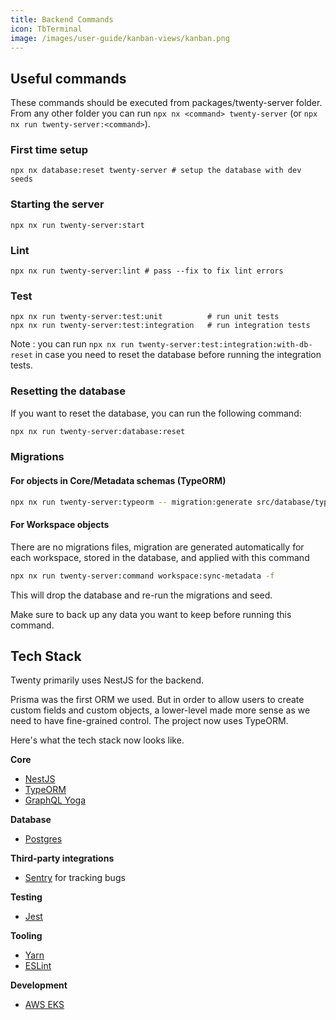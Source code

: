 ```yaml
---
title: Backend Commands
icon: TbTerminal
image: /images/user-guide/kanban-views/kanban.png
---
```


## Useful commands

These commands should be executed from packages/twenty-server folder.
From any other folder you can run `npx nx <command> twenty-server` (or `npx nx run twenty-server:<command>`).

### First time setup

```
npx nx database:reset twenty-server # setup the database with dev seeds
```

### Starting the server

```
npx nx run twenty-server:start
```

### Lint

```
npx nx run twenty-server:lint # pass --fix to fix lint errors
```

### Test

```
npx nx run twenty-server:test:unit          # run unit tests
npx nx run twenty-server:test:integration   # run integration tests
```
Note : you can run `npx nx run twenty-server:test:integration:with-db-reset` in case you need to reset the database before running the integration tests.

### Resetting the database

If you want to reset the database, you can run the following command:

```bash
npx nx run twenty-server:database:reset
```

### Migrations

#### For objects in Core/Metadata schemas (TypeORM)

```bash
npx nx run twenty-server:typeorm -- migration:generate src/database/typeorm/metadata/migrations/nameOfYourMigration -d src/database/typeorm/metadata/metadata.datasource.ts # replace by core data source if necessary
```

#### For Workspace objects

There are no migrations files, migration are generated automatically for each workspace,
stored in the database, and applied with this command

```bash
npx nx run twenty-server:command workspace:sync-metadata -f
```

<ArticleWarning>

This will drop the database and re-run the migrations and seed.

Make sure to back up any data you want to keep before running this command.

</ArticleWarning>

## Tech Stack

Twenty primarily uses NestJS for the backend. 

Prisma was the first ORM we used. But in order to allow users to create custom fields and custom objects, a lower-level made more sense as we need to have fine-grained control. The project now uses TypeORM. 

Here's what the tech stack now looks like. 


**Core**
- [NestJS](https://nestjs.com/)
- [TypeORM](https://typeorm.io/)
- [GraphQL Yoga](https://the-guild.dev/graphql/yoga-server)

**Database**
- [Postgres](https://www.postgresql.org/)

**Third-party integrations**
- [Sentry](https://sentry.io/welcome/) for tracking bugs

**Testing**
- [Jest](https://jestjs.io/)

**Tooling**
- [Yarn](https://yarnpkg.com/)
- [ESLint](https://eslint.org/)

**Development**
- [AWS EKS](https://aws.amazon.com/eks/) 

<ArticleEditContent></ArticleEditContent>
